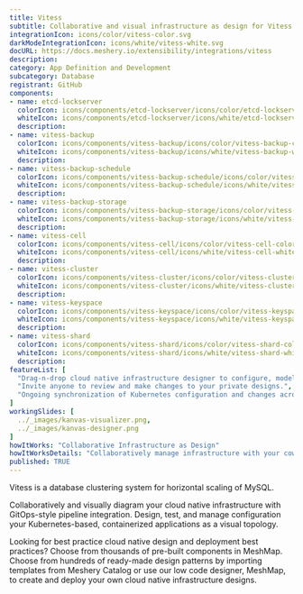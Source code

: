 ```yaml
---
title: Vitess
subtitle: Collaborative and visual infrastructure as design for Vitess
integrationIcon: icons/color/vitess-color.svg
darkModeIntegrationIcon: icons/white/vitess-white.svg
docURL: https://docs.meshery.io/extensibility/integrations/vitess
description: 
category: App Definition and Development
subcategory: Database
registrant: GitHub
components: 
- name: etcd-lockserver
  colorIcon: icons/components/etcd-lockserver/icons/color/etcd-lockserver-color.svg
  whiteIcon: icons/components/etcd-lockserver/icons/white/etcd-lockserver-white.svg
  description: 
- name: vitess-backup
  colorIcon: icons/components/vitess-backup/icons/color/vitess-backup-color.svg
  whiteIcon: icons/components/vitess-backup/icons/white/vitess-backup-white.svg
  description: 
- name: vitess-backup-schedule
  colorIcon: icons/components/vitess-backup-schedule/icons/color/vitess-backup-schedule-color.svg
  whiteIcon: icons/components/vitess-backup-schedule/icons/white/vitess-backup-schedule-white.svg
  description: 
- name: vitess-backup-storage
  colorIcon: icons/components/vitess-backup-storage/icons/color/vitess-backup-storage-color.svg
  whiteIcon: icons/components/vitess-backup-storage/icons/white/vitess-backup-storage-white.svg
  description: 
- name: vitess-cell
  colorIcon: icons/components/vitess-cell/icons/color/vitess-cell-color.svg
  whiteIcon: icons/components/vitess-cell/icons/white/vitess-cell-white.svg
  description: 
- name: vitess-cluster
  colorIcon: icons/components/vitess-cluster/icons/color/vitess-cluster-color.svg
  whiteIcon: icons/components/vitess-cluster/icons/white/vitess-cluster-white.svg
  description: 
- name: vitess-keyspace
  colorIcon: icons/components/vitess-keyspace/icons/color/vitess-keyspace-color.svg
  whiteIcon: icons/components/vitess-keyspace/icons/white/vitess-keyspace-white.svg
  description: 
- name: vitess-shard
  colorIcon: icons/components/vitess-shard/icons/color/vitess-shard-color.svg
  whiteIcon: icons/components/vitess-shard/icons/white/vitess-shard-white.svg
  description: 
featureList: [
  "Drag-n-drop cloud native infrastructure designer to configure, model, and deploy your workloads.",
  "Invite anyone to review and make changes to your private designs.",
  "Ongoing synchronization of Kubernetes configuration and changes across any number of clusters."
]
workingSlides: [
  ../_images/kanvas-visualizer.png,
  ../_images/kanvas-designer.png
]
howItWorks: "Collaborative Infrastructure as Design"
howItWorksDetails: "Collaboratively manage infrastructure with your coworkers synchronously sharing the same designs."
published: TRUE
---
```

<p>
Vitess is a database clustering system for horizontal scaling of MySQL.
</p>
<p>
    Collaboratively and visually diagram your cloud native infrastructure with GitOps-style pipeline integration. Design, test, and manage configuration your Kubernetes-based, containerized applications as a visual topology.
</p>
<p>
    Looking for best practice cloud native design and deployment best practices? Choose from thousands of pre-built components in MeshMap. Choose from hundreds of ready-made design patterns by importing templates from Meshery Catalog or use our low code designer, MeshMap, to create and deploy your own cloud native infrastructure designs.
</p>
